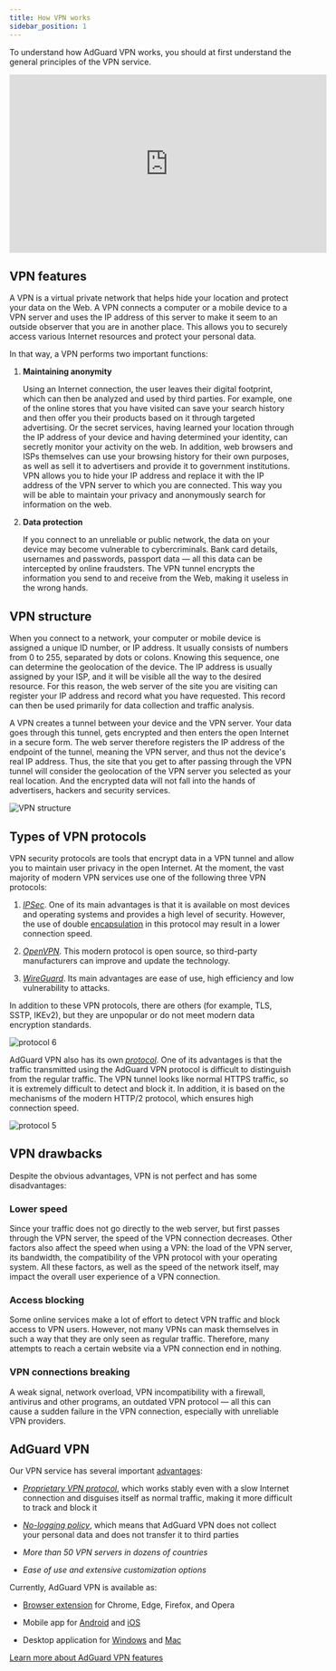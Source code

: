 ```yaml
---
title: How VPN works
sidebar_position: 1
---
```


To understand how AdGuard VPN works, you should at first understand the general principles of the VPN service.

<iframe width="560" height="315" class="youtube-video" src="https://www.youtube-nocookie.com/embed/aOmkjgfSsIY" title="YouTube video player" frameborder="0" allow="accelerometer; autoplay; clipboard-write; encrypted-media; gyroscope; picture-in-picture" allowfullscreen></iframe>

## VPN features

A VPN is a virtual private network that helps hide your location and protect your data on the Web. A VPN connects a computer or a mobile device to a VPN server and uses the IP address of this server to make it seem to an outside observer that you are in another place. This allows you to securely access various Internet resources and protect your personal data.

In that way, a VPN performs two important functions:

1. **Maintaining anonymity**

   Using an Internet connection, the user leaves their digital footprint, which can then be analyzed and used by third parties. For example, one of the online stores that you have visited can save your search history and then offer you their products based on it through targeted advertising. Or the secret services, having learned your location through the IP address of your device and having determined your identity, can secretly monitor your activity on the web. In addition, web browsers and ISPs themselves can use your browsing history for their own purposes, as well as sell it to advertisers and provide it to government institutions. VPN allows you to hide your IP address and replace it with the IP address of the VPN server to which you are connected. This way you will be able to maintain your privacy and anonymously search for information on the web.

2. **Data protection**

   If you connect to an unreliable or public network, the data on your device may become vulnerable to cybercriminals. Bank card details, usernames and passwords, passport data — all this data can be intercepted by online fraudsters. The VPN tunnel encrypts the information you send to and receive from the Web, making it useless in the wrong hands.

## VPN structure

When you connect to a network, your computer or mobile device is assigned a unique ID number, or IP address. It usually consists of numbers from 0 to 255, separated by dots or colons. Knowing this sequence, one can determine the geolocation of the device. The IP address is usually assigned by your ISP, and it will be visible all the way to the desired resource. For this reason, the web server of the site you are visiting can register your IP address and record what you have requested. This record can then be used primarily for data collection and traffic analysis.

A VPN creates a tunnel between your device and the VPN server. Your data goes through this tunnel, gets encrypted and then enters the open Internet in a secure form. The web server therefore registers the IP address of the endpoint of the tunnel, meaning the VPN server, and thus not the device's real IP address. Thus, the site that you get to after passing through the VPN tunnel will consider the geolocation of the VPN server you selected as your real location. And the encrypted data will not fall into the hands of advertisers, hackers and security services.

![VPN structure](https://cdn.adguardvpn.com/public/Adguard/Website/Images/seo/en/how_vpn_3.jpg)

## Types of VPN protocols

VPN security protocols are tools that encrypt data in a VPN tunnel and allow you to maintain user privacy in the open Internet. At the moment, the vast majority of modern VPN services use one of the following three VPN protocols:

1. [_IPSec_](https://en.wikipedia.org/wiki/IPsec). One of its main advantages is that it is available on most devices and operating systems and provides a high level of security. However, the use of double [encapsulation](https://en.wikipedia.org/wiki/Encapsulation_(networking)) in this protocol may result in a lower connection speed.

2. [_OpenVPN_](https://en.wikipedia.org/wiki/OpenVPN). This modern protocol is open source, so third-party manufacturers can improve and update the technology.

3. [_WireGuard_](https://en.wikipedia.org/wiki/WireGuard). Its main advantages are ease of use, high efficiency and low vulnerability to attacks.

In addition to these VPN protocols, there are others (for example, TLS, SSTP, IKEv2), but they are unpopular or do not meet modern data encryption standards.

<object data="https://cdn.adguardvpn.com/public/Adguard/Blog/vpn/protocol/6.svg" type="image/svg+xml"><img src="https://cdn.adguardvpn.com/public/Adguard/Blog/vpn/protocol/6.svg" alt="protocol 6" /> </object>

AdGuard VPN also has its own [_protocol_](/general/adguard-vpn-protocol). One of its advantages is that the traffic transmitted using the AdGuard VPN protocol is difficult to distinguish from the regular traffic. The VPN tunnel looks like normal HTTPS traffic, so it is extremely difficult to detect and block it. In addition, it is based on the mechanisms of the modern HTTP/2 protocol, which ensures high connection speed.

<object data="https://cdn.adguardvpn.com/public/Adguard/Blog/vpn/protocol/5.svg" type="image/svg+xml"><img src="https://cdn.adguardvpn.com/public/Adguard/Blog/vpn/protocol/5.svg" alt="protocol 5" /></object>

## VPN drawbacks

Despite the obvious advantages, VPN is not perfect and has some disadvantages:

### Lower speed

Since your traffic does not go directly to the web server, but first passes through the VPN server, the speed of the VPN connection decreases. Other factors also affect the speed when using a VPN: the load of the VPN server, its bandwidth, the compatibility of the VPN protocol with your operating system. All these factors, as well as the speed of the network itself, may impact the overall user experience of a VPN connection.

### Access blocking

Some online services make a lot of effort to detect VPN traffic and block access to VPN users. However, not many VPNs can mask themselves in such a way that they are only seen as regular traffic. Therefore, many attempts to reach a certain website via a VPN connection end in nothing.

### VPN connections breaking

A weak signal, network overload, VPN incompatibility with a firewall, antivirus and other programs, an outdated VPN protocol — all this can cause a sudden failure in the VPN connection, especially with unreliable VPN providers.

## AdGuard VPN

Our VPN service has several important [advantages](/general/why-adguard-vpn):

- [_Proprietary VPN protocol_](/general/adguard-vpn-protocol), which works stably even with a slow Internet connection and disguises itself as normal traffic, making it more difficult to track and block it

- [_No-logging policy_](https://adguard-vpn.com/privacy.html), which means that AdGuard VPN does not collect your personal data and does not transfer it to third parties

- _More than 50 VPN servers in dozens of countries_

- _Ease of use and extensive customization options_

Currently, AdGuard VPN is available as:

- [Browser extension](/adguard-vpn-browser-extension/overview) for Chrome, Edge, Firefox, and Opera

- Mobile app for [Android](/adguard-vpn-for-android/overview) and [iOS](/adguard-vpn-for-ios/overview)

- Desktop application for [Windows](/adguard-vpn-for-windows/overview) and [Mac](/adguard-vpn-for-mac/overview)

[Learn more about AdGuard VPN features](https://adguard-vpn.com/welcome.html)
